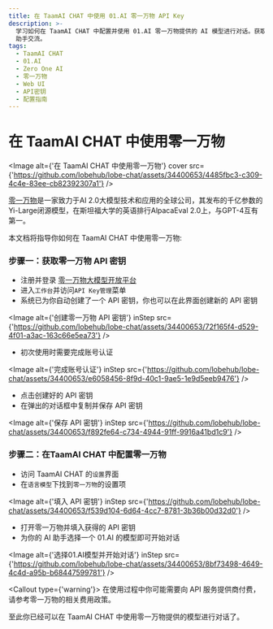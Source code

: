 ```yaml
---
title: 在 TaamAI CHAT 中使用 01.AI 零一万物 API Key
description: >-
  学习如何在 TaamAI CHAT 中配置并使用 01.AI 零一万物提供的 AI 模型进行对话。获取 API 密钥、填入设置项、选择模型，开始与 AI
  助手交流。
tags:
  - TaamAI CHAT
  - 01.AI
  - Zero One AI
  - 零一万物
  - Web UI
  - API密钥
  - 配置指南
---
```


# 在 TaamAI CHAT 中使用零一万物

<Image
  alt={'在 TaamAI CHAT 中使用零一万物'}
  cover
  src={'https://github.com/lobehub/lobe-chat/assets/34400653/4485fbc3-c309-4c4e-83ee-cb82392307a1'}
/>

[零一万物](https://www.01.ai/)是一家致力于AI 2.0大模型技术和应用的全球公司，其发布的千亿参数的Yi-Large闭源模型，在斯坦福大学的英语排行AlpacaEval 2.0上，与GPT-4互有第一。

本文档将指导你如何在 TaamAI CHAT 中使用零一万物:

<Steps>

### 步骤一：获取零一万物 API 密钥

- 注册并登录 [零一万物大模型开放平台](https://platform.lingyiwanwu.com/)
- 进入`工作台`并访问`API Key管理`菜单
- 系统已为你自动创建了一个 API 密钥，你也可以在此界面创建新的 API 密钥

<Image
  alt={'创建零一万物 API 密钥'}
  inStep
  src={'https://github.com/lobehub/lobe-chat/assets/34400653/72f165f4-d529-4f01-a3ac-163c66e5ea73'}
/>

- 初次使用时需要完成账号认证

<Image
  alt={'完成账号认证'}
  inStep
  src={'https://github.com/lobehub/lobe-chat/assets/34400653/e6058456-8f9d-40c1-9ae5-1e9d5eeb9476'}
/>

- 点击创建好的 API 密钥
- 在弹出的对话框中复制并保存 API 密钥

<Image
  alt={'保存 API 密钥'}
  inStep
  src={'https://github.com/lobehub/lobe-chat/assets/34400653/f892fe64-c734-4944-91ff-9916a41bd1c9'}
/>

### 步骤二：在TaamAI CHAT 中配置零一万物

- 访问 TaamAI CHAT 的`设置`界面
- 在`语言模型`下找到`零一万物`的设置项

<Image
  alt={'填入 API 密钥'}
  inStep
  src={'https://github.com/lobehub/lobe-chat/assets/34400653/f539d104-6d64-4cc7-8781-3b36b00d32d0'}
/>

- 打开零一万物并填入获得的 API 密钥
- 为你的 AI 助手选择一个 01.AI 的模型即可开始对话

<Image
  alt={'选择01.AI模型并开始对话'}
  inStep
  src={'https://github.com/lobehub/lobe-chat/assets/34400653/8bf73498-4649-4c4d-a95b-b68447599781'}
/>

<Callout type={'warning'}>
  在使用过程中你可能需要向 API 服务提供商付费，请参考零一万物的相关费用政策。
</Callout>

</Steps>

至此你已经可以在 TaamAI CHAT 中使用零一万物提供的模型进行对话了。
